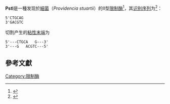 '''PstI'''是一種发现於[[細菌|細菌]]{{le|斯氏普罗威登斯菌|Providencia stuartii}}（''Providencia stuartii''）的II型[[限制酶|限制酶]]<ref>{{Cite web|url=https://www.thermofisher.com/order/catalog/product/ER0611#/legacy=www.thermoscientificbio.com|title=PstI (10 U/L) - Thermo Fisher Scientific|website=www.thermofisher.com|access-date=2016-04-29|archive-date=2018-08-17|archive-url=https://web.archive.org/web/20180817223950/http://www.thermofisher.com/order/catalog/product/ER0611#/legacy=www.thermoscientificbio.com|dead-url=no}}</ref>，其[[识别序列|识别序列]]为<ref>{{Cite journal|last1=Walder|first1=R. Y.|last2=Walder|first2=J. A.|last3=Donelson|first3=J. E.|date=1984-06-25|title=The organization and complete nucleotide sequence of the PstI restriction-modification system|journal=The Journal of Biological Chemistry|volume=259|issue=12|pages=8015–8026|issn=0021-9258|pmid=6330092|url=http://www.jbc.org/content/259/12/8015.long|access-date=2020-11-28|archive-date=2020-01-18|archive-url=https://web.archive.org/web/20200118171556/http://www.jbc.org/content/259/12/8015.long|dead-url=no}}</ref>：

 5'CTGCAG
 3'GACGTC

切割产生的[[粘性末端|粘性末端]]为

 5'---CTGCA   G---3'
 3'---G   ACGTC---5'

== 參考文獻 ==
{{reflist|2}}
{{Restriction enzyme}}

[[Category:限制酶|Category:限制酶]]